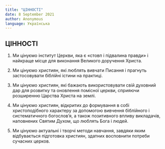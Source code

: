 ```yaml
---
title: "ЦІННОСТІ"
date: 8 September 2021
author: Anonymous
language: Українська
---
```


## **ЦІННОСТІ**

1.  Ми цінуємо інститут Церкви, яка є «стовп і підвалина правди» і найкраще місце для виконання Великого доручення Христа.

2.  Ми цінуємо християн, які люблять вивчати Писання і прагнуть застосовувати біблійні істини на практиці.

3.  Ми цінуємо християн, які бажають використовувати свій духовний дар для розвитку та оновлення помісної церкви, сприяючи розширенню Царства Христа на землі.

4.  Ми цінуємо християн, відкритих до формування в собі христоподібного характеру за допомогою вивчення біблійного і систематичного богослов’я, а також позитивного впливу викладачів, наповнених Святим Духом, що люблять Бога і людей.

5.  Ми цінуємо актуальні і творчі методи навчання, завдяки яким відбувається підготовка християн, здатних восповнити потреби сучасних церков.
